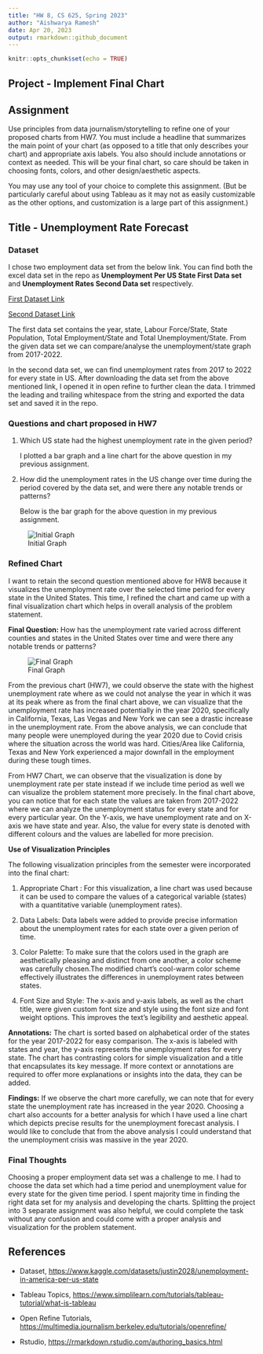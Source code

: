 ```yaml
---
title: "HW 8, CS 625, Spring 2023"
author: "Aishwarya Ramesh"
date: Apr 20, 2023
output: rmarkdown::github_document
---
```


```r
knitr::opts_chunk$set(echo = TRUE)
```

## Project - Implement Final Chart

## Assignment

Use principles from data journalism/storytelling to refine one of your proposed charts from HW7. You must include a headline that summarizes the main point of your chart (as opposed to a title that only describes your chart) and appropriate axis labels. You also should include annotations or context as needed. This will be your final chart, so care should be taken in choosing fonts, colors, and other design/aesthetic aspects.

You may use any tool of your choice to complete this assignment. (But be particularly careful about using Tableau as it may not as easily customizable as the other options, and customization is a large part of this assignment.)

## Title - Unemployment Rate Forecast

### Dataset

I chose two employment data set from the below link. You can find both the excel data set in the repo as **Unemployment Per US State First Data set** and **Unemployment Rates Second Data set** respectively.

[First Dataset Link](https://www.kaggle.com/datasets/justin2028/unemployment-in-america-per-us-state)

[Second Dataset Link](https://www.kaggle.com/datasets/pasicebear/us-unemployment-rates-per-state-20172021)

The first data set contains the year, state, Labour Force/State, State Population, Total Employment/State and Total Unemployment/State. From the given data set we can compare/analyse the unemployment/state graph from 2017-2022.

In the second data set, we can find unemployment rates from 2017 to 2022 for every state in US. After downloading the data set from the above mentioned link, I opened it in open refine to further clean the data. I trimmed the leading and trailing whitespace from the string and exported the data set and saved it in the repo.


### Questions and chart proposed in HW7

1. Which US state had the highest unemployment rate in the given period?

    I plotted a bar graph and a line chart for the above question in my previous assignment.

2. How did the unemployment rates in the US change over time during the period covered by the data set, and were there any notable trends or patterns?

    Below is the bar graph for the above question in my previous assignment.

![Initial Graph](HW7 Image.png)


### Refined Chart

I want to retain the second question mentioned above for HW8 because it visualizes the unemployment rate over the selected time period for every state in the United States. This time, I refined the chart and came up with a final visualization chart which helps in overall analysis of the problem statement.


**Final Question:** How has the unemployment rate varied across different counties and states in the United States over time and were there any notable trends or patterns?


![Final Graph](Final Chart.png)


From the previous chart (HW7), we could observe the state with the highest unemployment rate where as we could not analyse the year in which it was at its peak where as from the final chart above, we can visualize that the unemployment rate has increased potentially in the year 2020, specifically in California, Texas, Las Vegas and New York we can see a drastic increase in the unemployment rate. From the above analysis, we can conclude that many people were unemployed during the year 2020 due to Covid crisis where the situation across the world was hard. Cities/Area like California, Texas and New York experienced a major downfall in the employment during these tough times.
 
 
From HW7 Chart, we can observe that the visualization is done by unemployment rate per state instead if we include time period as well we can visualize the problem statement more precisely. In the final chart above, you can notice that for each state the values are taken from 2017-2022 where we can analyze the unemployment status for every state and for every particular year. On the Y-axis, we have unemployment rate and on X-axis we have state and year. Also, the value for every state is denoted with different colours and the values are labelled for more precision.


**Use of Visualization Principles**

The following visualization principles from the semester were incorporated into the final chart:

1. Appropriate Chart : For this visualization, a line chart was used because it can be used to compare the values of a categorical variable (states) with a quantitative variable (unemployment rates).

2. Data Labels: Data labels were added to provide precise information about the unemployment rates for each state over a given perion of time.

3. Color Palette: To make sure that the colors used in the graph are aesthetically pleasing and distinct from one another, a color scheme was carefully chosen.The modified chart's cool-warm color scheme effectively illustrates the differences in unemployment rates between states.

4. Font Size and Style: The x-axis and y-axis labels, as well as the chart title, were given custom font size and style using the font size and font weight options. This improves the text's legibility and aesthetic appeal.


**Annotations:** The chart is sorted based on alphabetical order of the states for the year 2017-2022 for easy comparison.
The x-axis is labeled with states and year, the y-axis represents the unemployment rates for every state. The chart has contrasting colors for simple visualization and a title that encapsulates its key message.
If more context or annotations are required to offer more explanations or insights into the data, they can be added.


**Findings:** If we observe the chart more carefully, we can note that for every state the unemployment rate has increased in the year 2020. Choosing a chart also accounts for a better analysis for which I have used a line chart which depicts precise results for the unemployment forecast analysis. I would like to conclude that from the above analysis I could understand that the unemployment crisis was massive in the year 2020.



### Final Thoughts


Choosing a proper employment data set was a challenge to me. I had to choose the data set which had a time period and unemployment value for every state for the given time period. I spent majority time in finding the right data set for my analysis and developing the charts.
Splitting the project into 3 separate assignment was also helpful, we could complete the task without any confusion and could come with a proper analysis and visualization for the problem statement.


## References

* Dataset, [https://www.kaggle.com/datasets/justin2028/unemployment-in-america-per-us-state](https://www.kaggle.com/datasets/justin2028/unemployment-in-america-per-us-state)

* Tableau Topics, [https://www.simplilearn.com/tutorials/tableau-tutorial/what-is-tableau](https://www.simplilearn.com/tutorials/tableau-tutorial/what-is-tableau)

* Open Refine Tutorials, [https://multimedia.journalism.berkeley.edu/tutorials/openrefine/](https://multimedia.journalism.berkeley.edu/tutorials/openrefine/)

* Rstudio, [https://rmarkdown.rstudio.com/authoring_basics.html](https://rmarkdown.rstudio.com/authoring_basics.html)



